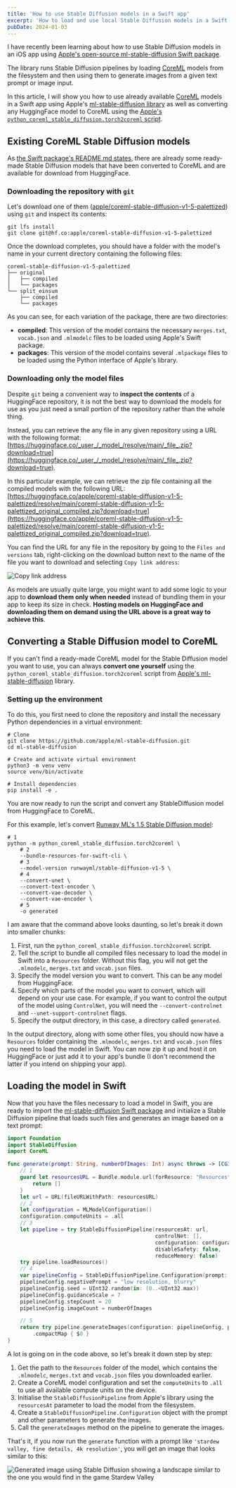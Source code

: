 ```yaml
---
title: 'How to use Stable Diffusion models in a Swift app'
excerpt: 'How to load and use local Stable Diffusion models in a Swift app using CoreML and ml-stable-diffusion.'
pubDate: 2024-01-03
---
```


I have recently been learning about how to use Stable Diffusion models in an iOS app using [Apple's open-source ml-stable-diffusion Swift package](https://github.com/apple/ml-stable-diffusion/tree/main).

The library runs Stable Diffusion pipelines by loading [CoreML](https://developer.apple.com/documentation/coreml) models from the filesystem and then using them to generate images from a given text prompt or image input.

In this article, I will show you how to use already available [CoreML](https://developer.apple.com/documentation/coreml) models in a Swift app using Apple's [ml-stable-diffusion library](https://github.com/apple/ml-stable-diffusion/tree/main) as well as converting any HuggingFace model to CoreML using the [Apple's `python_coreml_stable_diffusion.torch2coreml` script](https://github.com/apple/ml-stable-diffusion?tab=readme-ov-file#-converting-models-to-core-ml).

## Existing CoreML Stable Diffusion models

As [the Swift package's README.md states](https://github.com/apple/ml-stable-diffusion?tab=readme-ov-file#-converting-models-to-core-ml), there are already some ready-made Stable Diffusion models that have been converted to CoreML and are available for download from HuggingFace.

### Downloading the repository with `git`

Let's download one of them ([apple/coreml-stable-diffusion-v1-5-palettized](https://huggingface.co/apple/coreml-stable-diffusion-v1-5-palettized)) using `git` and inspect its contents:

```bash:Terminal
git lfs install
git clone git@hf.co:apple/coreml-stable-diffusion-v1-5-palettized
```

Once the download completes, you should have a folder with the model's name in your current directory containing the following files:

```bash:plaintext
coreml-stable-diffusion-v1-5-palettized
├── original
│   ├── compiled
│   └── packages
└── split_einsum
    ├── compiled
    └── packages
```

As you can see, for each variation of the package, there are two directories:

- **compiled**: This version of the model contains the necessary `merges.txt`, `vocab.json` and `.mlmodelc` files to be loaded using Apple's Swift package.
- **packages**: This version of the model contains several `.mlpackage` files to be loaded using the Python interface of Apple's library.

### Downloading only the model files

Despite `git` being a convenient way to **inspect the contents** of a HuggingFace repository, it is not the best way to download the models for use as you just need a small portion of the repository rather than the whole thing.

Instead, you can retrieve the any file in any given repository using a URL with the following format: [https://huggingface.co/_user_/_model_/resolve/main/_file_.zip?download=true](https://huggingface.co/_user_/_model_/resolve/main/_file_.zip?download=true).

In this particular example, we can retrieve the zip file containing all the compiled models with the following URL: [https://huggingface.co/apple/coreml-stable-diffusion-v1-5-palettized/resolve/main/coreml-stable-diffusion-v1-5-palettized_original_compiled.zip?download=true](https://huggingface.co/apple/coreml-stable-diffusion-v1-5-palettized/resolve/main/coreml-stable-diffusion-v1-5-palettized_original_compiled.zip?download=true).

You can find the URL for any file in the repository by going to the `Files and versions` tab, right-clicking on the download button next to the name of the file you want to download and selecting `Copy link address`:

![Copy link address](/assets/posts/stable-diffusion-swift-apps/download.webp)

As models are usually quite large, you might want to add some logic to your app to **download them only when needed** instead of bundling them in your app to keep its size in check. **Hosting models on HuggingFace and downloading them on demand using the URL above is a great way to achieve this**.

## Converting a Stable Diffusion model to CoreML

If you can't find a ready-made CoreML model for the Stable Diffusion model you want to use, you can always **convert one yourself** using the `python_coreml_stable_diffusion.torch2coreml` script from [Apple's ml-stable-diffusion](https://github.com/apple/ml-stable-diffusion/tree/main) library.

### Setting up the environment

To do this, you first need to clone the repository and install the necessary Python dependencies in a virtual environment:

```bash:Terminal
# Clone
git clone https://github.com/apple/ml-stable-diffusion.git
cd ml-stable-diffusion

# Create and activate virtual environment
python3 -m venv venv
source venv/bin/activate

# Install dependencies
pip install -e .
```

You are now ready to run the script and convert any StableDiffusion model from HuggingFace to CoreML.

For this example, let's convert [Runway ML's 1.5 Stable Diffusion model](https://huggingface.co/runwayml/stable-diffusion-v1-5):

```bash:Terminal
# 1
python -m python_coreml_stable_diffusion.torch2coreml \
    # 2
    --bundle-resources-for-swift-cli \
    # 3
    --model-version runwayml/stable-diffusion-v1-5 \
    # 4
    --convert-unet \
    --convert-text-encoder \
    --convert-vae-decoder \
    --convert-vae-encoder \
    # 5
    -o generated
```

I am aware that the command above looks daunting, so let's break it down into smaller chunks:

1. First, run the `python_coreml_stable_diffusion.torch2coreml` script.
2. Tell the script to bundle all compiled files necessary to load the model in Swift into a `Resources` folder. Without this flag, you will not get the `.mlmodelc`, `merges.txt` and `vocab.json` files.
3. Specify the model version you want to convert. This can be any model from HuggingFace.
4. Specify which parts of the model you want to convert, which will depend on your use case. For example, if you want to control the output of the model using `ControlNet`, you will need the `--convert-controlnet` and `--unet-support-controlnet` flags.
5. Specify the output directory, in this case, a directory called `generated`.

In the output directory, along with some other files, you should now have a `Resources` folder containing the `.mlmodelc`, `merges.txt` and `vocab.json` files you need to load the model in Swift. You can now zip it up and host it on HuggingFace or just add it to your app's bundle (I don't recommend the latter if you intend on shipping your app).

## Loading the model in Swift

Now that you have the files necessary to load a model in Swift, you are ready to import the [ml-stable-diffusion Swift package](https://github.com/apple/ml-stable-diffusion/tree/main) and initialize a Stable Diffusion pipeline that loads such files and generates an image based on a text prompt:

```swift:main.swift
import Foundation
import StableDiffusion
import CoreML

func generate(prompt: String, numberOfImages: Int) async throws -> [CGImage] {
    // 1
    guard let resourcesURL = Bundle.module.url(forResource: "Resources", withExtension: nil)?.path() else {
        return []
    }
    let url = URL(fileURLWithPath: resourcesURL)
    // 2
    let configuration = MLModelConfiguration()
    configuration.computeUnits = .all
    // 3
    let pipeline = try StableDiffusionPipeline(resourcesAt: url,
                                               controlNet: [],
                                               configuration: configuration,
                                               disableSafety: false,
                                               reduceMemory: false)
    try pipeline.loadResources()
    // 4
    var pipelineConfig = StableDiffusionPipeline.Configuration(prompt: prompt)
    pipelineConfig.negativePrompt = "low resolution, blurry"
    pipelineConfig.seed = UInt32.random(in: (0..<UInt32.max))
    pipelineConfig.guidanceScale = 7
    pipelineConfig.stepCount = 20
    pipelineConfig.imageCount = numberOfImages

    // 5
    return try pipeline.generateImages(configuration: pipelineConfig, progressHandler: { _ in })
        .compactMap { $0 }
}
```

A lot is going on in the code above, so let's break it down step by step:

1. Get the path to the `Resources` folder of the model, which contains the `.mlmodelc`, `merges.txt` and `vocab.json` files you downloaded earlier.
2. Create a CoreML model configuration and set the `computeUnits` to `.all` to use all available compute units on the device.
3. Initialise the `StableDiffusionPipeline` from Apple's library using the `resourcesAt` parameter to load the model from the filesystem.
4. Create a `StableDiffusionPipeline.Configuration` object with the prompt and other parameters to generate the images.
5. Call the `generateImages` method on the pipeline to generate the images.

That's it, if you now run the `generate` function with a prompt like `'stardew valley, fine details, 4k resolution'`, you will get an image that looks similar to this:

![Generated image using Stable Diffusion showing a landscape similar to the one you would find in the game Stardew Valley](/assets/posts/stable-diffusion-swift-apps/stardew.webp)
